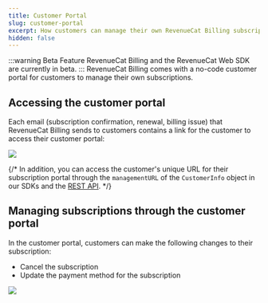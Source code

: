 ```yaml
---
title: Customer Portal
slug: customer-portal
excerpt: How customers can manage their own RevenueCat Billing subscriptions
hidden: false
---
```

:::warning Beta Feature
RevenueCat Billing and the RevenueCat Web SDK are currently in beta.
:::
RevenueCat Billing comes with a no-code customer portal for customers to manage their own subscriptions.

## Accessing the customer portal
Each email (subscription confirmation, renewal, billing issue) that RevenueCat Billing sends to customers contains a link for the customer to access their customer portal:

![](/images/rc-billing/email-link-customer-portal.png)

{/* In addition, you can access the customer's unique URL for their subscription portal through the `managementURL` of the `CustomerInfo` object in our SDKs and the [REST API](/api-v1-spec#tag/customers/operation/subscribers). */}

## Managing subscriptions through the customer portal

In the customer portal, customers can make the following changes to their subscription:
- Cancel the subscription
- Update the payment method for the subscription

![](/images/rc-billing/customer-portal.png)